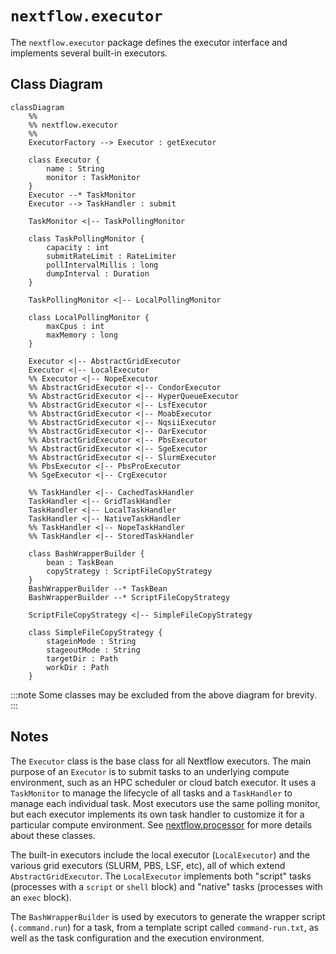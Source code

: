 
# `nextflow.executor`

The `nextflow.executor` package defines the executor interface and implements several built-in executors.

## Class Diagram

```mermaid
classDiagram
    %%
    %% nextflow.executor
    %%
    ExecutorFactory --> Executor : getExecutor

    class Executor {
        name : String
        monitor : TaskMonitor
    }
    Executor --* TaskMonitor
    Executor --> TaskHandler : submit

    TaskMonitor <|-- TaskPollingMonitor

    class TaskPollingMonitor {
        capacity : int
        submitRateLimit : RateLimiter
        pollIntervalMillis : long
        dumpInterval : Duration
    }

    TaskPollingMonitor <|-- LocalPollingMonitor

    class LocalPollingMonitor {
        maxCpus : int
        maxMemory : long
    }

    Executor <|-- AbstractGridExecutor
    Executor <|-- LocalExecutor
    %% Executor <|-- NopeExecutor
    %% AbstractGridExecutor <|-- CondorExecutor
    %% AbstractGridExecutor <|-- HyperQueueExecutor
    %% AbstractGridExecutor <|-- LsfExecutor
    %% AbstractGridExecutor <|-- MoabExecutor
    %% AbstractGridExecutor <|-- NqsiiExecutor
    %% AbstractGridExecutor <|-- OarExecutor
    %% AbstractGridExecutor <|-- PbsExecutor
    %% AbstractGridExecutor <|-- SgeExecutor
    %% AbstractGridExecutor <|-- SlurmExecutor
    %% PbsExecutor <|-- PbsProExecutor
    %% SgeExecutor <|-- CrgExecutor

    %% TaskHandler <|-- CachedTaskHandler
    TaskHandler <|-- GridTaskHandler
    TaskHandler <|-- LocalTaskHandler
    TaskHandler <|-- NativeTaskHandler
    %% TaskHandler <|-- NopeTaskHandler
    %% TaskHandler <|-- StoredTaskHandler

    class BashWrapperBuilder {
        bean : TaskBean
        copyStrategy : ScriptFileCopyStrategy
    }
    BashWrapperBuilder --* TaskBean
    BashWrapperBuilder --* ScriptFileCopyStrategy

    ScriptFileCopyStrategy <|-- SimpleFileCopyStrategy

    class SimpleFileCopyStrategy {
        stageinMode : String
        stageoutMode : String
        targetDir : Path
        workDir : Path
    }
```

:::note
Some classes may be excluded from the above diagram for brevity.
:::

## Notes

The `Executor` class is the base class for all Nextflow executors. The main purpose of an `Executor` is to submit tasks to an underlying compute environment, such as an HPC scheduler or cloud batch executor. It uses a `TaskMonitor` to manage the lifecycle of all tasks and a `TaskHandler` to manage each individual task. Most executors use the same polling monitor, but each executor implements its own task handler to customize it for a particular compute environment. See [nextflow.processor](nextflow.processor.md) for more details about these classes.

The built-in executors include the local executor (`LocalExecutor`) and the various grid executors (SLURM, PBS, LSF, etc), all of which extend `AbstractGridExecutor`. The `LocalExecutor` implements both "script" tasks (processes with a `script` or `shell` block) and "native" tasks (processes with an `exec` block).

The `BashWrapperBuilder` is used by executors to generate the wrapper script (`.command.run`) for a task, from a template script called `command-run.txt`, as well as the task configuration and the execution environment.
